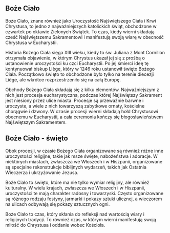 ## Boże Ciało

Boże Ciało, znane również jako Uroczystość Najświętszego Ciała i Krwi Chrystusa, to jedno z najważniejszych katolickich świąt, obchodzone w czwartek po oktawie Zielonych Świątek. To czas, kiedy wierni składają cześć Najświętszemu Sakramentowi i manifestują swoją wiarę w obecność Chrystusa w Eucharystii.

Historia Bożego Ciała sięga XIII wieku, kiedy to św. Juliana z Mont Cornillon otrzymała objawienie, w którym Chrystus ukazał jej się z prośbą o ustanowienie uroczystości ku czci Eucharystii. Po jej śmierci ideę tę kontynuował biskup Liège, który w 1246 roku ustanowił święto Bożego Ciała. Początkowo święto to obchodzone było tylko na terenie diecezji Liège, ale wkrótce rozprzestrzeniło się na całą Europę.

Obchody Bożego Ciała składają się z kilku elementów. Najważniejszym z nich jest procesja eucharystyczna, podczas której Najświętszy Sakrament jest niesiony przez ulice miasta. Procesje są przeważnie barwne i uroczyste, a wiele z nich towarzyszą zabytkowe ornaty, kościelne chorągwie i dzwony. W czasie procesji wierni składają hołd Chrystusowi obecnemu w Eucharystii, a cała ceremonia kończy się błogosławieństwem Najświętszym Sakramentem.

## Boże Ciało - święto

Obok procesji, w czasie Bożego Ciała organizowane są również różne inne uroczystości religijne, takie jak msze święte, nabożeństwa i adoracje. W niektórych miastach, zwłaszcza we Włoszech i w Hiszpanii, organizowane są specjalne rekonstrukcje biblijnych wydarzeń, takich jak Ostatnia Wieczerza i ukrzyżowanie Jezusa.

Boże Ciało to święto, które ma nie tylko wymiar religijny, ale również kulturalny. W wielu krajach, zwłaszcza we Włoszech i w Hiszpanii, uroczystości te mają charakter radosny i towarzyski. Często organizowane są różnego rodzaju festyny, jarmarki i pokazy sztuki ulicznej, a wieczorem na ulicach odbywają się pokazy sztucznych ogni.

Boże Ciało to czas, który skłania do refleksji nad wartością wiary i religijnych tradycji. To również czas, w którym wierni manifestują swoją miłość do Chrystusa i oddanie wobec Kościoła.
